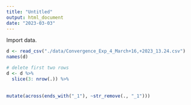 ```yaml
---
title: "Untitled"
output: html_document
date: "2023-03-03"
---
```


Import data.
```r
d <- read_csv("./data/Convergence_Exp_4_March+16,+2023_13.24.csv")
names(d)

# delete first two rows
d <- d %>% 
  slice(3: nrow(.)) %>% 
  
  
mutate(across(ends_with("_1"), ~str_remove(., "_1")))
```

